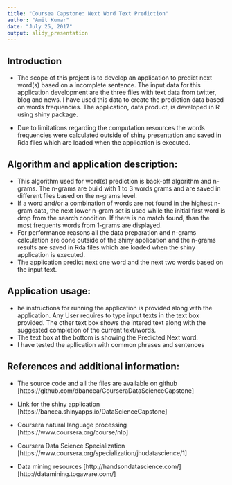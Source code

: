 ---
title: "Coursea Capstone: Next Word Text Prediction"
author: "Amit Kumar"
date: "July 25, 2017"
output: slidy_presentation
---

## Introduction

- The scope of this project is to develop an application to predict next word(s) based on a incomplete sentence. The input data for this application development are the three files with text data from twitter, blog and news.  I have used this data to create the prediction data based on words frequencies. The application, data product, is developed in R using shiny package.

- Due to limitations regarding the computation resources the words frequencies were calculated outside of shiny presentation and saved in Rda files which are loaded when the application is executed.

## Algorithm and application description: 

- This algorithm used for word(s) prediction is back-off algorithm and n-grams. The n-grams are build with 1 to 3 words grams and are saved in different files based on the n-grams level.
- If a word and/or a combination of words are not found in the highest n-gram data, the next lower n-gram set is used while the initial first word is drop from the search condition. If there is no match found, than the most frequents words from 1-grams are displayed.
- For performance reasons all the data preparation and n-grams calculation are done outside of the shiny application and the n-grams results are saved in Rda files which are loaded when the shiny application is executed.
- The application predict next one word and the next two words based on the input text.


## Application usage: 

- he instructions for running the application is provided along with the application. Any User requires to type input texts in the text box provided. The other text box shows the intered text along with the suggested completion of the current text/words. 
- The text box at the bottom is showing the Predicted Next word.
- I have tested the apllication with common phrases and sentences

## References and additional information: 

- The source code and all the files are available on github [https://github.com/dbancea/CourseraDataScienceCapstone]

- Link for the shiny application [https://bancea.shinyapps.io/DataScienceCapstone]
- Coursera natural language processing [https://www.coursera.org/course/nlp]
- Coursera Data Science Specialization [https://www.coursera.org/specialization/jhudatascience/1]
- Data mining resources [http://handsondatascience.com/] [http://datamining.togaware.com/]

